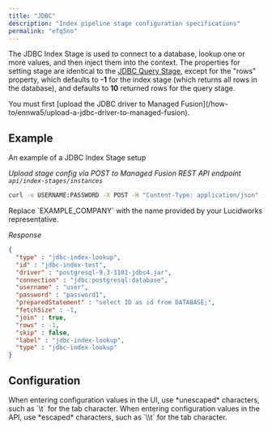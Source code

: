 ```yaml
---
title: "JDBC"
description: "Index pipeline stage configuration specifications"
permalink: "efq5no"
---
```


The JDBC Index Stage is used to connect to a database, lookup one or more values, and then inject them into the context.
The properties for setting stage are identical to the [JDBC Query Stage](/managed-fusion/5.9/a8d5qj/jdbc-lookup-stage), except for the "rows" property, which defaults to **-1** for the index stage (which returns all rows in the database), and defaults to **10** returned rows for the query stage.

<Note>
You must first [upload the JDBC driver to Managed Fusion](/how-to/ennwa5/upload-a-jdbc-driver-to-managed-fusion).
</Note>

## Example

An example of a JDBC Index Stage setup

*Upload stage config via POST to Managed Fusion REST API endpoint `api/index-stages/instances`*

```bash
curl -u USERNAME:PASSWORD -X POST -H "Content-Type: application/json" -d '{"id": "jdbc-index-test","type":"jdbc-index-lookup","driver":"postgresql-9.3-1101-jdbc4.jar","connection":"jdbc:postgresql:database","username":"user","password":"password1","preparedStatement":"select ID as id from DATABASE;"}' http://EXAMPLE_COMPANY.lucidworks.cloud/api/index-stages/instances
```

<Note>
Replace `EXAMPLE_COMPANY` with the name provided by your Lucidworks representative.
</Note>

*Response*

```json
{
  "type" : "jdbc-index-lookup",
  "id" : "jdbc-index-test",
  "driver" : "postgresql-9.3-1101-jdbc4.jar",
  "connection" : "jdbc:postgresql:database",
  "username" : "user",
  "password" : "password1",
  "preparedStatement" : "select ID as id from DATABASE;",
  "fetchSize" : -1,
  "join" : true,
  "rows" : -1,
  "skip" : false,
  "label" : "jdbc-index-lookup",
  "type" : "jdbc-index-lookup"
}

```

## Configuration

<Tip>
When entering configuration values in the UI, use *unescaped* characters, such as `\t` for the tab character. When entering configuration values in the API, use *escaped* characters, such as `\\t` for the tab character.
</Tip>


<SchemaParamFields schema={schema}/>